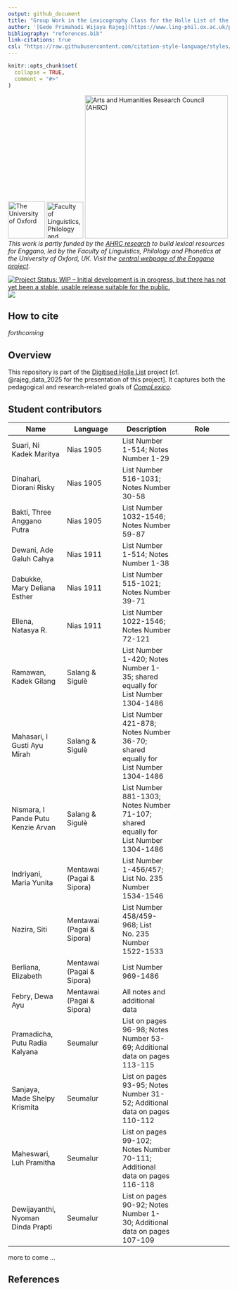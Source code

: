 ```yaml
---
output: github_document
title: "Group Work in the Lexicography Class for the Holle List of the Barrier Islands Languages of Indonesia"
author: '[Gede Primahadi Wijaya Rajeg](https://www.ling-phil.ox.ac.uk/people/gede-rajeg) <a itemprop="sameAs" content="https://orcid.org/0000-0002-2047-8621" href="https://orcid.org/0000-0002-2047-8621" target="orcid.widget" rel="noopener noreferrer" style="vertical-align:top;"><img src="https://orcid.org/sites/default/files/images/orcid_16x16.png" style="width:1em;margin-right:.5em;" alt="ORCID iD icon"></a> & [I Wayan Arka](https://researchers.anu.edu.au/researchers/arka-iww) <a itemprop="sameAs" content="https://orcid.org/0000-0002-2819-6186" href="https://orcid.org/0000-0002-2819-6186" target="orcid.widget" rel="noopener noreferrer" style="vertical-align:top;"><img src="https://orcid.org/sites/default/files/images/orcid_16x16.png" style="width:1em;margin-right:.5em;" alt="ORCID iD icon"></a>'
bibliography: "references.bib"
link-citations: true
csl: "https://raw.githubusercontent.com/citation-style-language/styles/refs/heads/master/unified-style-sheet-for-linguistics.csl"
---
```


<!-- README.md is generated from README.Rmd. Please edit that file -->

```r
knitr::opts_chunk$set(
  collapse = TRUE,
  comment = "#>"
)
```

<!-- badges: start -->
[![The University of Oxford](https://raw.githubusercontent.com/engganolang/digitised-holle-list/main/file-oxweb-logo.gif){width="84"}](https://www.ox.ac.uk/) [![Faculty of Linguistics, Philology and Phonetics, the University of Oxford](https://raw.githubusercontent.com/engganolang/digitised-holle-list/main/file-lingphil.png){width="83"}](https://www.ling-phil.ox.ac.uk/) [![Arts and Humanities Research Council (AHRC)](https://raw.githubusercontent.com/engganolang/digitised-holle-list/main/file-ahrc.png){width="325"}](https://www.ukri.org/councils/ahrc/) </br>*This work is partly funded by the [AHRC research](https://gtr.ukri.org/projects?ref=AH%2FW007290%2F1) to build lexical resources for Enggano, led by the Faculty of Linguistics, Philology and Phonetics at the University of Oxford, UK. Visit the [central webpage of the Enggano project](https://enggano.ling-phil.ox.ac.uk/)*.

[![Project Status: WIP – Initial development is in progress, but there has not yet been a stable, usable release suitable for the public.](https://www.repostatus.org/badges/latest/wip.svg)](https://www.repostatus.org/#wip) [![](https://img.shields.io/badge/OSF-10.17605/OSF.IO/7TQG6-green.svg)](https://doi.org/10.17605/OSF.IO/7TQG6)
<!-- badges: end -->

## How to cite

*forthcoming*

## Overview

This repository is part of the [Digitised Holle List](https://portal.sds.ox.ac.uk/projects/Digitised_Holle_List/259172) project [cf. @rajeg_data_2025 for the presentation of this project]. It captures both the pedagogical and research-related goals of [*CompLexico*](https://github.com/complexico).

## Student contributors

Name | Language | Description | Role
--- | --- | --- | ---
Suari, Ni Kadek Maritya | Nias 1905 | List Number 1-514; Notes Number 1-29 |
Dinahari, Diorani Risky | Nias 1905 | List Number 516-1031; Notes Number 30-58 |
Bakti, Three Anggano Putra | Nias 1905 | List Number 1032-1546; Notes Number 59-87 |
Dewani, Ade Galuh Cahya | Nias 1911 | List Number 1-514; Notes Number 1-38 |
Dabukke, Mary Deliana Esther | Nias 1911 | List Number 515-1021; Notes Number 39-71 |
Ellena, Natasya R. | Nias 1911 | List Number 1022-1546; Notes Number 72-121 |
Ramawan, Kadek Gilang | Salang & Sigulè | List Number 1-420; Notes Number 1-35; shared equally for List Number 1304-1486 |
Mahasari, I Gusti Ayu Mirah | Salang & Sigulè | List Number 421-878; Notes Number 36-70; shared equally for List Number 1304-1486 |
Nismara, I Pande Putu Kenzie Arvan | Salang & Sigulè | List Number 881-1303; Notes Number 71-107; shared equally for List Number 1304-1486 |
Indriyani, Maria Yunita | Mentawai (Pagai & Sipora) | List Number 1-456/457; List No. 235 Number 1534-1546 |
Nazira, Siti | Mentawai (Pagai & Sipora) | List Number 458/459-968; List No. 235 Number 1522-1533 |
Berliana, Elizabeth | Mentawai (Pagai & Sipora) | List Number 969-1486 |
Febry, Dewa Ayu | Mentawai (Pagai & Sipora) | All notes and additional data |
Pramadicha, Putu Radia Kalyana | Seumalur | List on pages 96-98; Notes Number 53-69; Additional data on pages 113-115 | 
Sanjaya, Made Shelpy Krismita | Seumalur | List on pages 93-95; Notes Number 31-52; Additional data on pages 110-112 |
Maheswari, Luh Pramitha | Seumalur | List on pages 99-102; Notes Number 70-111; Additional data on pages 116-118 |
Dewijayanthi, Nyoman Dinda Prapti | Seumalur | List on pages 90-92; Notes Number 1-30; Additional data on pages 107-109 |

more to come ...

## References